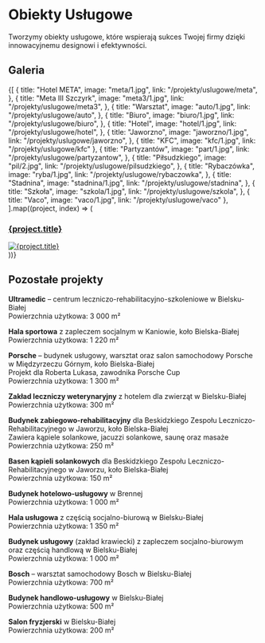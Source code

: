 
# Obiekty Usługowe

Tworzymy obiekty usługowe, które wspierają sukces Twojej firmy dzięki innowacyjnemu designowi i efektywności.

## Galeria

<div style={{ width: "100%" }}>
  <div
    style={{
      display: "grid",
      gridTemplateColumns: "repeat(2, 1fr)",
      gap: "14px",
    }}
  >
    {[
      {
        title: "Hotel META",
        image: "meta/1.jpg",
        link: "/projekty/uslugowe/meta",
      },
      {
        title: "Meta III Szczyrk",
        image: "meta3/1.jpg",
        link: "/projekty/uslugowe/meta3",
      },
      {
        title: "Warsztat",
        image: "auto/1.jpg",
        link: "/projekty/uslugowe/auto",
      },
      {
        title: "Biuro",
        image: "biuro/1.jpg",
        link: "/projekty/uslugowe/biuro",
      },
      {
        title: "Hotel",
        image: "hotel/1.jpg",
        link: "/projekty/uslugowe/hotel",
      },
      {
        title: "Jaworzno",
        image: "jaworzno/1.jpg",
        link: "/projekty/uslugowe/jaworzno",
      },
      { title: "KFC", image: "kfc/1.jpg", link: "/projekty/uslugowe/kfc" },
      {
        title: "Partyzantów",
        image: "part/1.jpg",
        link: "/projekty/uslugowe/partyzantow",
      },
      {
        title: "Piłsudzkiego",
        image: "pil/2.jpg",
        link: "/projekty/uslugowe/pilsudzkiego",
      },
      {
        title: "Rybaczówka",
        image: "ryba/1.jpg",
        link: "/projekty/uslugowe/rybaczowka",
      },
      {
        title: "Stadnina",
        image: "stadnina/1.jpg",
        link: "/projekty/uslugowe/stadnina",
      },
      {
        title: "Szkoła",
        image: "szkola/1.jpg",
        link: "/projekty/uslugowe/szkola",
      },
      { title: "Vaco", image: "vaco/1.jpg", link: "/projekty/uslugowe/vaco" },
    ].map((project, index) => (
      <div
        key={index}
        style={{
          display: "flex",
          flexDirection: "column",
          alignItems: "center",
          textAlign: "center",
        }}
      >
        <a href={project.link} style={{ textDecoration: "none" }}>
          <h3
            style={{
              fontSize: 18,
              width: "100%",
            }}
          >
            {project.title}
          </h3>
          <div
            style={{
              width: "100%",
              height: "200px" /* Stała wysokość dla spójnego wyglądu */,
              overflow: "hidden",
              display: "flex",
              alignItems: "center",
              justifyContent: "center",
            }}
          >
            <img
              alt={project.title}
              src={`/compressed/uslugowe/${project.image}`}
              style={{
                // width: "100%",
                // height: "100%",
                width: "100%",
                minHeight: 200,
                objectFit: "cover",
              }}
            />
          </div>
        </a>
      </div>
    ))}
  </div>
</div>

## Pozostałe projekty

**Ultramedic** – centrum leczniczo-rehabilitacyjno-szkoleniowe w Bielsku-Białej  
Powierzchnia użytkowa: 3 000 m²

**Hala sportowa** z zapleczem socjalnym w Kaniowie, koło Bielska-Białej  
Powierzchnia użytkowa: 1 220 m²

**Porsche** – budynek usługowy, warsztat oraz salon samochodowy Porsche w Międzyrzeczu Górnym, koło Bielska-Białej  
Projekt dla Roberta Lukasa, zawodnika Porsche Cup  
Powierzchnia użytkowa: 1 300 m²

**Zakład leczniczy weterynaryjny** z hotelem dla zwierząt w Bielsku-Białej  
Powierzchnia użytkowa: 300 m²

**Budynek zabiegowo-rehabilitacyjny** dla Beskidzkiego Zespołu Leczniczo-Rehabilitacyjnego w Jaworzu, koło Bielska-Białej  
Zawiera kąpiele solankowe, jacuzzi solankowe, saunę oraz masaże  
Powierzchnia użytkowa: 250 m²

**Basen kąpieli solankowych** dla Beskidzkiego Zespołu Leczniczo-Rehabilitacyjnego w Jaworzu, koło Bielska-Białej  
Powierzchnia użytkowa: 150 m²

**Budynek hotelowo-usługowy** w Brennej  
Powierzchnia użytkowa: 1 000 m²

**Hala usługowa** z częścią socjalno-biurową w Bielsku-Białej  
Powierzchnia użytkowa: 1 350 m²

**Budynek usługowy** (zakład krawiecki) z zapleczem socjalno-biurowym oraz częścią handlową w Bielsku-Białej  
Powierzchnia użytkowa: 1 000 m²

**Bosch** – warsztat samochodowy Bosch w Bielsku-Białej  
Powierzchnia użytkowa: 700 m²

**Budynek handlowo-usługowy** w Bielsku-Białej  
Powierzchnia użytkowa: 500 m²

**Salon fryzjerski** w Bielsku-Białej  
Powierzchnia użytkowa: 200 m²

